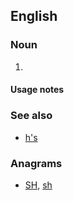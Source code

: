 {{also|hs|Hs|HS|hS|h's}}

==English==

===Noun===
{{head|en|noun plural form}}

# {{plural of|H|lang=en}}

====Usage notes====
{{U:en:plurals of letters}}

===See also===
* [[h's]]

===Anagrams===
* [[SH#English|SH]], [[sh#English|sh]]